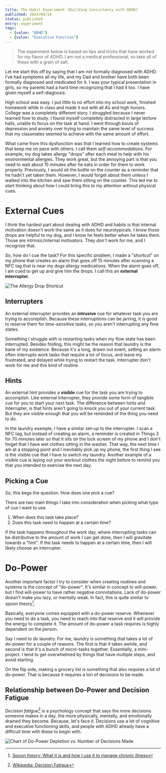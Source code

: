 ```yaml
---
title: The Habit Experiment (Building Consistency with ADHD)
published: 2024/04/14
status: published
entry: experiment
tags:
  - {value: "ADHD"}
  - {value: "Executive Function"}
---
```


> The experiment below is based on tips and tricks that have worked for _my_ flavor of ADHD. I am not a medical professional,
> so take all of these with a grain of salt.

Let me start this off by saying that I am not formally diagnosed with ADHD. I’ve had symptoms all my life, and my Dad and brother
have both been formally diagnosed and medicated for it. I was your typical presentation in girls, so my parents had a hard time
recognizing that I had it too. I have given myself a self-diagnosis.

High school was easy. I put little to no effort into my school work, finished homework while in class and made it out with all
A’s and high honors. College was a completely different story. I struggled because I never learned how to study. I found myself
completely distracted in large lecture halls, unable to focus on the task at hand. I went through bouts of depression and anxiety
over trying to maintain the same level of success that my classmates seemed to achieve with the same amount of effort.

What came from this dysfunction was that I learned how to create systems that keep me on pace with others. I call them
_self-accommodations_. For example, my dog takes allergy "drops" after each meal to help with his environmental allergies. They work
great, but the annoying part is that you need to wait about 15 minutes after he eats in order for them to work properly. Previously,
I would sit the bottle on the counter as a reminder that he hadn't yet taken them. However, I would forget about them unless I walked
into the kitchen and saw them sitting on the counter. This led me to start thinking about how I could bring this to my attention
without physical cues.

# External Cues

I think the hardest part about dealing with ADHD and habits is that internal motivation doesn't work the same as it does for
neurotypicals. I know those drops are helpful to my dog, and I know he feels better when he takes them. Those are
intrinsic/internal motivators. They _don't_ work for me, and I recognize that.

So, how do I cue the task? For this specific problem, I made a "shortcut" on my phone that creates an alarm that goes off 15 minutes
after scanning a NFC tag that is near my dogs allergy medications. When the alarm goes off, I am cued to get up and give him the drops.
I call this an **external interrupter**.

![The Allergy Drop Shortcut](assets/shortcut.jpeg)

## Interrupters

An external interrupter provides an **intrusive** cue for whatever task you are trying to accomplish. Because these interruptions can be
jarring, it is good to reserve them for _time-sensitive_ tasks, so you aren't interrupting any flow states.

Something I struggle with is restarting tasks when my flow state has been interrupted. Besides folding, this might be the reason that
laundry is the bane of my existence. Because it's a long, drawn out event, setting an alarm often interrupts work tasks that require
a lot of focus, and leave my frustrated, and delayed while trying to restart the task. Interrupter don't work for me and this kind of
routine.

## Hints

An external hint provides a **visible** cue for the task you are trying to accomplish. Like external Interrupter, they provide some
form of tangible cue for you to start your next task. The difference between hints and Interrupter, is that hints aren't going to
knock you out of your current task. But they are visible enough that you will be reminded of the thing you need to do.

In the laundry example, I have a similar set-up to the interrupter. I scan a NFC tag, but instead of creating an alarm, a reminder
is created in Things 3 for 70 minutes later so that it sits on the lock screen of my phone and I don't forget that I have wet clothes
sitting in the washer. That way, the next time I am at a stopping point and I inevitably pick up my phone, the first thing I see is
the visible cue that I have to switch my laundry. Another example of a visible cue is laying out your workout clothes the night
before to remind you that you intended to exercise the next day.

## Picking a Cue

So, this begs the question. How does one pick a cue?

There are two main things I take into consideration when picking what type of cue I want to use.

1. When does this task take place?
2. Does this task need to happen at a certain time?

If the task happens throughout the work day, where interrupting tasks can be distributive to the amount of work I can get done,
then I will gravitate towards a "hint". If the task needs to happen at a certain time, then I will likely choose an interrupter.

# Do-Power

Another important factor I try to consider when creating routines and systems is the concept of "do-power". It's similar in concept
to will-power, but I find will-power to have rather negative connotations. Lack of do-power doesn't make you lazy, or mentally weak.
In fact, this is quite similar to spoon theory[^1].

Basically, everyone comes equipped with a do-power reserve. Whenever you need to do a task, you need to reach into that reserve
and it will provide the energy to complete it. The amount of do-power a task requires is highly dependent on the person.

Say I need to do laundry. For me, laundry is something that takes a lot of do-power for a couple of reasons. The first is that
it takes awhile, and second is that it's a bunch of micro-tasks together. Essentially, a mini-project. I tend to get overwhelmed by
things that have multiple steps, and avoid starting.

On the flip side, making a grocery list is something that also requires a lot of do-power. That is because it requires a ton of
decisions to be made.

## Relationship between Do-Power and Decision Fatigue

_Decision fatigue_[^2] is a psychology concept that says the more decisions someone makes in a day, the more physically, mentally,
and emotionally drained they become. Because, let's face it. Decisions use a lot of cognitive and executive functioning skills, and
people with ADHD already have a difficult time with these to begin with.

![Chart of Do-Power Depletion vs. Number of Decisions Made](assets/dopower-chart.png)


[^1]: [Spoon theory: What it is and how I use it to manage chronic illness](https://www.washingtonpost.com/wellness/2023/01/14/spoon-theory-chronic-illness-spoonie/)
[^2]: [Wikipedia: Decision Fatigue](https://en.wikipedia.org/wiki/Decision_fatigue)